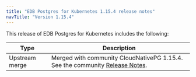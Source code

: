```yaml
---
title: "EDB Postgres for Kubernetes 1.15.4 release notes"
navTitle: "Version 1.15.4"
---
```


This release of EDB Postgres for Kubernetes includes the following:

| Type           | Description                                                                                                                        |
| -------------- | ---------------------------------------------------------------------------------------------------------------------------------- |
| Upstream merge | Merged with community CloudNativePG 1.15.4. See the community [Release Notes](https://cloudnative-pg.io/documentation/1.15/release_notes/v1.15/). |

